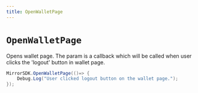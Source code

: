 ```yaml
---
title: OpenWalletPage
---
```


# `OpenWalletPage`

Opens wallet page.
The param is a callback which will be called when user clicks the 'logout' button in wallet page.

```csharp
MirrorSDK.OpenWalletPage(()=> {
    Debug.Log("User clicked logout button on the wallet page.");
});
```